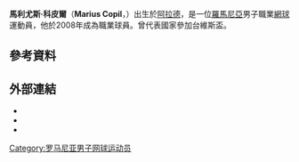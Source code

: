 {{NoteTA|G1=Tennis}}
{{Infobox 网球
|姓名=Marius Copil
|照片=Copil BCR Open Romania 2008 2.jpg
|国籍={{ROM}}
|生年=1990年
|生日={{birth_date_and_age|1990|10|17|mf=y}}
|出生地=羅馬尼亞[[阿拉德|阿拉德]]
|居住地=羅馬尼亞阿拉德
|身高=190
|体重=86
|持拍手=左
|反拍=雙手
|转职业年=2008年
|球拍=
|球衣=
|球鞋=
|单打最高排名=60（2018年10月29日）
|双打最高排名=182（2015年8月24日）
|现单打排名=
|现双打排名=
|单打冠军头衔=0
|双打冠军头衔=1
|职业战绩=
|奖金=1,910,926[[美元|美元]]
|澳网最好成绩=第一輪（2015）
|法网最好成绩=會外賽第二輪（2011）
|温网最好成绩=
|美网最好成绩=會外賽第三輪（2012）
|大满贯个数=
|奥运会最好成绩=
}}

'''馬利尤斯·科皮爾'''（'''Marius Copil'''，{{bd|1990年|10月17日}}）出生於[[阿拉德|阿拉德]]，是一位[[羅馬尼亞|羅馬尼亞]]男子職業[[網球|網球]]運動員，他於2008年成為職業球員。曾代表國家參加台維斯盃。

== 參考資料 ==
{{reflist|2}}

== 外部連結 ==
* {{ATP|id=CA99}}
* {{ITF Profile|id=100072350}}
* {{DavisCupplayerlink|id=100072350}}

{{DEFAULTSORT:Copil, Marius}}

[[Category:罗马尼亚男子网球运动员|Category:罗马尼亚男子网球运动员]]

{{网球运动员小作品}}